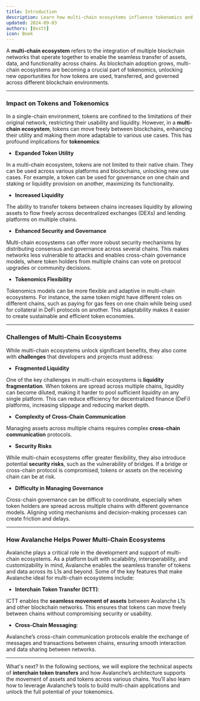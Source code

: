 ```yaml
---
title: Introduction
description: Learn how multi-chain ecosystems influence tokenomics and unlock new possibilities for token utility and interoperability.
updated: 2024-09-03
authors: [0xstt]
icon: Book
---
```


A **multi-chain ecosystem** refers to the integration of multiple blockchain networks that operate together to enable the seamless transfer of assets, data, and functionality across chains. As blockchain adoption grows, multi-chain ecosystems are becoming a crucial part of tokenomics, unlocking new opportunities for how tokens are used, transferred, and governed across different blockchain environments.

---

### Impact on Tokens and Tokenomics

In a single-chain environment, tokens are confined to the limitations of their original network, restricting their usability and liquidity. However, in a **multi-chain ecosystem**, tokens can move freely between blockchains, enhancing their utility and making them more adaptable to various use cases. This has profound implications for **tokenomics**:

- **Expanded Token Utility**

In a multi-chain ecosystem, tokens are not limited to their native chain. They can be used across various platforms and blockchains, unlocking new use cases. For example, a token can be used for governance on one chain and staking or liquidity provision on another, maximizing its functionality.

- **Increased Liquidity**

The ability to transfer tokens between chains increases liquidity by allowing assets to flow freely across decentralized exchanges (DEXs) and lending platforms on multiple chains.

- **Enhanced Security and Governance**

Multi-chain ecosystems can offer more robust security mechanisms by distributing consensus and governance across several chains. This makes networks less vulnerable to attacks and enables cross-chain governance models, where token holders from multiple chains can vote on protocol upgrades or community decisions.

- **Tokenomics Flexibility**

Tokenomics models can be more flexible and adaptive in multi-chain ecosystems. For instance, the same token might have different roles on different chains, such as paying for gas fees on one chain while being used for collateral in DeFi protocols on another. This adaptability makes it easier to create sustainable and efficient token economies.

---

### Challenges of Multi-Chain Ecosystems

While multi-chain ecosystems unlock significant benefits, they also come with **challenges** that developers and projects must address:

- **Fragmented Liquidity**

One of the key challenges in multi-chain ecosystems is **liquidity fragmentation**. When tokens are spread across multiple chains, liquidity can become diluted, making it harder to pool sufficient liquidity on any single platform. This can reduce efficiency for decentralized finance (DeFi) platforms, increasing slippage and reducing market depth.

- **Complexity of Cross-Chain Communication**

Managing assets across multiple chains requires complex **cross-chain communication** protocols.

- **Security Risks**

While multi-chain ecosystems offer greater flexibility, they also introduce potential **security risks**, such as the vulnerability of bridges. If a bridge or cross-chain protocol is compromised, tokens or assets on the receiving chain can be at risk.

- **Difficulty in Managing Governance**

Cross-chain governance can be difficult to coordinate, especially when token holders are spread across multiple chains with different governance models. Aligning voting mechanisms and decision-making processes can create friction and delays.

---

### How Avalanche Helps Power Multi-Chain Ecosystems

Avalanche plays a critical role in the development and support of multi-chain ecosystems. As a platform built with scalability, interoperability, and customizability in mind, Avalanche enables the seamless transfer of tokens and data across its L1s and beyond. Some of the key features that make Avalanche ideal for multi-chain ecosystems include:

- **Interchain Token Transfer (ICTT)**: 

ICTT enables the **seamless movement of assets** between Avalanche L1s and other blockchain networks. This ensures that tokens can move freely between chains without compromising security or usability.
  
- **Cross-Chain Messaging**: 

Avalanche’s cross-chain communication protocols enable the exchange of messages and transactions between chains, ensuring smooth interaction and data sharing between networks.

---

What's next? In the following sections, we will explore the technical aspects of **interchain token transfers** and how Avalanche’s architecture supports the movement of assets and tokens across various chains. You’ll also learn how to leverage Avalanche’s tools to build multi-chain applications and unlock the full potential of your tokenomics.
